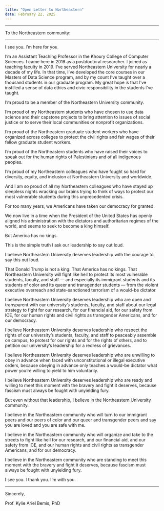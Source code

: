 ```yaml
---
title: "Open Letter to Northeastern"
date: February 22, 2025
---
```


***

To the Northeastern community:

---

I see you. I’m here for you.

I’m an Assistant Teaching Professor in the Khoury College of Computer Sciences. I came here in 2016 as a postdoctoral researcher. I joined as teaching faculty in 2019. I’ve served Northeastern University for nearly a decade of my life. In that time, I’ve developed the core courses in our Masters of Data Science program, and by my count I’ve taught over a thousand students in our graduate program. My great hope is that I’ve instilled a sense of data ethics and civic responsibility in the students I’ve taught.

I’m proud to be a member of the Northeastern University community.

I’m proud of my Northeastern students who have chosen to use data science and their capstone projects to bring attention to issues of social justice or to serve their local communities or nonprofit organizations.

I’m proud of the Northeastern graduate student workers who have organized across colleges to protect the civil rights and fair wages of their fellow graduate student workers.

I’m proud of the Northeastern students who have raised their voices to speak out for the human rights of Palestinians and of all indigenous peoples.

I’m proud of my Northeastern colleagues who have fought so hard for diversity, equity, and inclusion at Northeastern University and worldwide.

And I am so proud of all my Northeastern colleagues who have stayed up sleepless nights wracking our brains trying to think of ways to protect our most vulnerable students during this unprecedented crisis.

For too many years, we Americans have taken our democracy for granted.

We now live in a time when the President of the United States has openly aligned his administration with the dictators and authoritarian regimes of the world, and seems to seek to become a king himself.

But America has no kings.

This is the simple truth I ask our leadership to say out loud.

I believe Northeastern University deserves leadership with the courage to say this out loud.

That Donald Trump is not a king. That America has no kings. That Northeastern University will fight like hell to protect its most vulnerable students, faculty, and staff — and especially its immigrant students and its students of color and its queer and transgender students — from the violent executive overreach and state-sanctioned terrorism of a would-be dictator.

I believe Northeastern University deserves leadership who are open and transparent with our university’s students, faculty, and staff about our legal strategy to fight for our research, for our financial aid, for our safety from ICE, for our human rights and civil rights as transgender Americans, and for our democracy.

I believe Northeastern University deserves leadership who respect the rights of our university’s students, faculty, and staff to peaceably assemble on campus, to protest for our rights and for the rights of others, and to petition our university’s leadership for a redress of grievances.

I believe Northeastern University deserves leadership who are unwilling to obey in advance when faced with unconstitutional or illegal executive orders, because obeying in advance only teaches a would-be dictator what power you’re willing to yield to him voluntarily.

I believe Northeastern University deserves leadership who are ready and willing to meet this moment with the bravery and fight it deserves, because fascism must always be fought with unyielding fury.

But even without that leadership, I believe in the Northeastern University community.

I believe in the Northeastern community who will turn to our immigrant peers and our peers of color and our queer and transgender peers and say you are loved and you are safe with me.

I believe in the Northeastern community who will organize and take to the streets to fight like hell for our research, and our financial aid, and our safety from ICE, and our human rights and civil rights as transgender Americans, and for our democracy.

I believe in the Northeastern community who are standing to meet this moment with the bravery and fight it deserves, because fascism must always be fought with unyielding fury.

I see you. I thank you. I’m with you.

---

Sincerely,

Prof. Kylie Ariel Bemis, PhD
